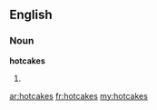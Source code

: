 ==English==

===Noun===
'''hotcakes'''

# {{plural of|[[hotcake]]}}

[[ar:hotcakes]]
[[fr:hotcakes]]
[[my:hotcakes]]